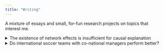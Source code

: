 ```yaml
---
title: "Writing"
---
```


A mixture of essays and small, for-fun research projects on topics that interest me.

<details>

<summary>The existence of network effects is insufficient for causal explanation</summary>

# The existence of network effects is insufficient for causal explanation

*Originally published 9/10/2024*

It has become fashionable lately in political science and economics to emphasize the role of social networks in explaining social phenomena. \[examples!\] The insight that “networks matter” is a basic and important one, and certainly coheres with our lived experiences of the world: We hear about new ideas, events, and behaviors from people in our networks—family, friends, coworkers, classmates. We may want to dress a certain way if our friends have started dressing that way, too. We may be more likely to vote for a candidate if we hear our colleagues discussing that candidate at work. But in this short essay, I want to make the simple point that networks themselves are not complete or satisfying causal explanations. As the adage goes, if one’s friends jumped off a cliff, one would (hopefully) have the wisdom to avoid following suit. My argument is that whenever it appears that a network explains some social, political, or economic outcome, there are several assumptions we should interrogate relating to the more fundamental causes of that outcome and the reasons the network is involved with the outcome’s spread or prevalence.

First, we should avoid confusing the way in which the network is a proximal cause for an idea or behavior (in that it spreads, amplifies, or legitimates it) with the original (or distal) cause of that idea or behavior. The network itself logically cannot be the distal cause of the outcome. Absent some originating force like an exogenous shock or social/political/cultural entrepreneur(s), the idea or behavior would not exist to propagate through the network. The idea or behavior must come from somewhere. It is often important (yet overlooked) to ask.

Second, there are also questions one should ask about the propagation of information through the network itself. What social structures, conditions, or individual attributes encourage this propagation? When node A shares information with node B (thereby forming an edge in the network), this relies on the existence of not only some communication channel between them, but a willingness from A to use it. A significant amount of network analysis research in the social sciences has focused heavily on the receipt of information and less on the incentives or conditions under which an individual shares that information. Does sharing that information or behavior provide esteem for the sender, or does the sender hope to change the behavior of the receiver for either selfish or altruistic reasons?

Third, if we observe individuals following behaviors only after their network demonstrated that behavior first, we should ask, why are these individuals susceptible to network influence? That is, what incentives or pressures do receivers have to adopt the behavior? There are many instances where individuals reject the candidate ideas or behaviors proffered by their networks. Agents endowed with reasoning skills, preferences, and experiences frequently assess whether the network’s behavior is rational from their perspective. Therefore, when an individual adopts an idea/behavior of their network, one or more of three things must be true: 1) the idea/behavior is utility-enhancing and preferable to alternatives (i.e., the individual has learned through the network); 2) the individual feels conscious or subconscious social pressure to adopt the idea/behavior, regardless of its merits; or 3) there are explicit coercive sanctions from the network to adopt the idea/behavior. In this context, we typically are less interested in behavior of category (3), which we don’t usually categorize as “network effects” but rather something like repression or private governance.

Fourth, and most fundamentally, why does the network exist at all, and why does it exist among these particular people? Many networks can be opted into (or opted out of). What about these individuals has brought them into the network, or kept them from leaving? We know from a rich literature in political economy and other subdisciplines on collective action that forming organizations is not straightforward. Networks are often (implicitly) contrasted with more formal organizations that involve costly behaviors such as homeowners’ associations, business groups, or social movements, but networks retain some similarities with these organizations. As mentioned above, sending information via networks does involve a cost to the sender (for example, time, breath, or effort, however small), and may also involve a cost to the receiver. It is usually not possible for an individual to opt out of all networks of which they are a member (true recluses are rare indeed), but it is usually possible to opt out of some networks, which individuals often do if the costs are too high. If a friend group has become hostile or exhausting, a person may quietly withdraw. If a family imposes strict traditional norms around religion or marriage, children may move away or disavow once they come of age. The point is this: networks of the sort typically referred to when we invoke “network analysis” in the social sciences require at least some degree of maintenance and consent, and these are themselves outcomes that must be explained. And crucially, the factors that cause an individual to join the network may also cause them to engage in the behavior reflected in the network. In other words, individual attributes are a confounder for both network membership and behavioral adoption. (A simple example is joining a club related to a hobby, and then adopting the behaviors or strategies from other members of the club—which one does precisely because they are interested in the hobby to begin with).

What do we lose when we bypass the four complexities outlined above and skip straight to the part where networks are a proximal cause for a given outcome? My contention is that network effects are often less interesting than 1) the distal cause of the outcome; 2) the use of channels to spread the outcome; 3) the individual assent or propensity to adopt the behavior; and 4) the existence of the network itself. To take an example, consider a recent paper by the economists Cutler and Donahoe, who study why the opioid epidemic has persisted for so long, despite the seeming thermostatic effects that would cause individuals and policymakers to avoid addiction or overdose. They place the blame for the ongoing epidemic squarely at the feet of social network spillovers: when one individual consumes an opioid, they may tell their friends and families about it, and/or share pills either in person or through online platforms such as Facebook. Cutler and Donahoe state in the paper’s abstract that “spillovers explain 84 to 92 percent of opioid deaths from 1990 to 2018 and are the main reason deaths have increased for so long.” Ignoring for now the complexities introduced later in the paper, let’s take the sentence in the abstract at face value. Is it really the case that spillovers themselves are the reason why people die from opioids? No, of course not. Why do some people want to take opioids to begin with, or put another way, what social conditions make them liable to experiment with opioids and vulnerable to addiction? Although individuals may proximally hear about drugs or acquire them from local contacts, this is not a satisfying explanation for why the epidemic started or persists. Going through the four points outlined above as they pertain to this example, I would tentatively argue that all four significantly qualify the blunt statement that “spillovers cause opioid deaths” and in some cases provide a more interesting or fruitful avenue for social investigation than the mere fact of network spread itself. Consider each point in turn: 1) Origin: The creation of OxyContin and Purdue’s false advertising of it as non-addictive; 2) Propagation: The somewhat surprising fact that people are willing and interested in sharing drugs via channels like Facebook; 3) Uptake: The fact that millions of people have pain, either physical or socioemotional, that make them inclined to abuse opioids (i.e., adopt the behavior of the network); 4) Network existence: The fact that there are social networks in opioid-ravaged areas of the United States that share drugs or information about drugs with each other, or that existing social ties become hijacked and converted into narcotic networks

Each of these points warrants explanation, as well as causal weighting (i.e., how relatively important is each in explaining the full picture of network-induced opioid addictions). In my view, spillovers themselves cannot provide a full causal explanation for a social outcome like the opioid epidemic. We need to understand the initial drivers, the incentives for propagation, the conditions for uptake, and the conditions for ongoing network existence and stability. When we incorporate these considerations, it becomes immediately clear that an explanation along the lines of Deaton and Case’s “deaths of despair” is needed (regardless of the truth of their particular argument). At least in the Deaton and Case account there is a plausible claim as to why people may want or need to take opioids, why social networks have been hijacked into being drug-sharing networks, and what policy prescriptions could exist that would address these background/distal causes rather than treating merely the proximal cause of network spillovers.

</details>

<details>

<summary>Do international soccer teams with co-national managers perform better?</summary>

# Do international soccer teams with co-national managers perform better?

*Originally published 9/10/2024*

This past summer, I watched many hours of the Euros and Copa America international soccer tournaments. Most top teams generally have managers (aka coaches) from the same country as the players (Didier Deschamps with France, Gareth Southgate with England), but not all (examples!). This got me wondering---do teams who hire coaches from another country perform better or worse than teams who hire coaches from the same country?

Soccer is a highly international sport, with players coming from virtually every continent. Liverpool FC, for example, my favorite club, regularly fields starting players from Egypt, Uruguay, Colombia, Argentina, the Netherlands, Scotland, France, and England. When players move teams, they're often not just changing allegiances --- they're moving to a new country with a different language and culture. This poses a challenge from a team communication standpoint. Many foreign players take language classes, particularly in English, and some players may avoid media appearances for years, so as to not sound foolish giving an interview in their non-native tongue.

Contemporary soccer tactics are also fairly complex. Players need to know concepts such as "pressing triggers," the difference between a regular and an "inverted" fullback, the difference between a single and "double pivot," and so on. Managers attempt to stamp their tactical preferences on teams. When Arne Slot replaced Jurgen Klopp at Liverpool, the consensus was that he preferred a slightly--but not excessively--possession-based playstyle that valued quick, short passes and prioritized control in the center of the pitch rather than the wings. Again, not entirely straightforward concepts to explain even to native speakers! The communication challenge of soccer tactics is greatly exacerbated by the strictures of international football, where teams have much less time to train together, and whose rosters are composed of whoever is best in the country at a given position, leading to imbalances where some positions have a dearth of talent, or where some players prefer one playstyle, and other players prefer another. Is it easier to figure out a cohesive playstyle and get a team playing together when the coach is from the same country as the players? What about when the coach is from another country, but still natively speaks the same language?

surprised that no one has examined this with data

tested

control for ranks

1 month before

24 months before

conclusion

</details>
